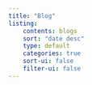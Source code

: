 ```yaml
---
title: "Blog"
listing: 
    contents: blogs
    sort: "date desc"
    type: default
    categories: true
    sort-ui: false
    filter-ui: false
---
```


